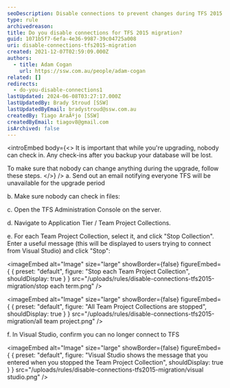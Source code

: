 ```yaml
---
seoDescription: Disable connections to prevent changes during TFS 2015 migration, ensuring data integrity and minimizing losses.
type: rule
archivedreason:
title: Do you disable connections for TFS 2015 migration?
guid: 1071b5f7-6efa-4e36-9987-39c04725a008
uri: disable-connections-tfs2015-migration
created: 2021-12-07T02:59:09.000Z
authors:
  - title: Adam Cogan
    url: https://ssw.com.au/people/adam-cogan
related: []
redirects:
  - do-you-disable-connections1
lastUpdated: 2024-06-08T03:27:17.000Z
lastUpdatedBy: Brady Stroud [SSW]
lastUpdatedByEmail: bradystroud@ssw.com.au
createdBy: Tiago AraÃºjo [SSW]
createdByEmail: tiagov8@gmail.com
isArchived: false
---
```


<introEmbed
  body={<>
It is important that while you're upgrading, nobody can check in. Any check-ins after you backup your database will be lost.

To make sure that nobody can change anything during the upgrade, follow these steps.
  </>}
/>
a. Send out an email notifying everyone TFS will be unavailable for the upgrade period

b. Make sure nobody can check in files:

c. Open the TFS Administration Console on the server.

d. Navigate to Application Tier / Team Project Collections.

e. For each Team Project Collection, select it, and click "Stop Collection". Enter a useful message (this will be displayed to users trying to connect from Visual Studio) and click "Stop":


<imageEmbed
  alt="Image"
  size="large"
  showBorder={false}
  figureEmbed={ {
    preset: "default",
    figure: "Stop each Team Project Collection",
    shouldDisplay: true
  } }
  src="/uploads/rules/disable-connections-tfs2015-migration/stop each term.png"
/>


<imageEmbed
  alt="Image"
  size="large"
  showBorder={false}
  figureEmbed={ {
    preset: "default",
    figure: "All Team Project Collections are stopped",
    shouldDisplay: true
  } }
  src="/uploads/rules/disable-connections-tfs2015-migration/all team project.png"
/>

f. In Visual Studio, confirm you can no longer connect to TFS


<imageEmbed
  alt="Image"
  size="large"
  showBorder={false}
  figureEmbed={ {
    preset: "default",
    figure: "Visual Studio shows the message that you entered when you stopped the Team Project Collection",
    shouldDisplay: true
  } }
  src="/uploads/rules/disable-connections-tfs2015-migration/visual studio.png"
/>
